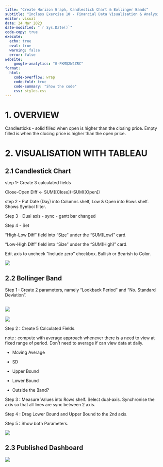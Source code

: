```yaml
---
title: "Create Horizon Graph, Candlestick Chart & Bollinger Bands"
subtitle: "Inclass Exercise 10 - Financial Data Visualisation & Analysis"
editor: visual
date: 24 Mar 2023
date-modified: "`r Sys.Date()`"
code-copy: true
execute: 
  echo: true
  eval: true
  warning: false
  error: false
website: 
    google-analytics: "G-PKMQ2W4ZRC"
format:
  html:
    code-overflow: wrap
    code-fold: true
    code-summary: "Show the code"
    css: styles.css
---
```


# **1. OVERVIEW**

Candlesticks - solid filled when open is higher than the closing price. Empty filled is when the closing price is higher than the open price.

# 2. VISUALISATION WITH TABLEAU

## 2.1 Candlestick Chart

step 1- Create 3 calculated fields

Close-Open Diff \<- SUM(\[Close\])-SUM(\[Open\])

step 2 - Put Date (Day) into Columns shelf, Low & Open into Rows shelf. Shows Symbol filter.

Step 3 - Dual axis - sync - gantt bar changed

Step 4 - Set

"High-Low Diff" field into "Size" under the "SUM(Low)" card.

"Low-High Diff" field into "Size" under the "SUM(High)" card.

Edit axis to uncheck "Include zero" checkbox. Bullish or Bearish to Color.

![](images/image-736370308.png)

## 2.2 Bollinger Band

Step 1 : Create 2 parameters, namely "Lookback Period" and "No. Standard Deviation".

## ![](images/image-632446636.png)

![](images/image-1282038136.png)

Step 2 : Create 5 Calculated Fields.

note : compute with average approach whenever there is a need to view at fixed range of period. Don't need to average if can view data at daily.

-   Moving Average

-   SD

-   Upper Bound

-   Lower Bound

-   Outside the Band?

Step 3 : Measure Values into Rows shelf. Select dual-axis. Synchronise the axis so that all lines are sync between 2 axis.

Step 4 : Drag Lower Bound and Upper Bound to the 2nd axis.

Step 5 : Show both Parameters.

![](images/image-1214033355.png)

## 2.3 Published Dashboard

[![](images/image-193640459.png)](https://public.tableau.com/app/profile/joseph.zexeong.tan/viz/CandlestickBollingerforSingaporeTop3Banks/Dashboard1?publish=yes)
